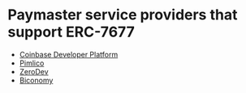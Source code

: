 # Paymaster service providers that support ERC-7677

* [Coinbase Developer Platform](https://www.coinbase.com/developer-platform)
* [Pimlico](https://docs.pimlico.io)
* [ZeroDev](https://docs.zerodev.app)
* [Biconomy](https://docs.biconomy.io/Paymaster/7677/)

